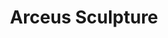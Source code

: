 ---
title: "Arceus Sculpture"
meta_title: "Arceus Sculpture craft"
description: "Craft de Arceus Sculpture"
rank: "s"
draft: false
name: "Arceus Sculpture"
recipe_img: "https://wiki.pokexgames.com/images/3/3c/Arceus_Sculpture.png"
level: 100
craft_time: 691200
result: 1
value_npc: 1
ingredients:
  - name: "Scary Smile"
    quantity: 2
    item_img: "https://wiki.pokexgames.com/images/7/7e/Scary_Smile.png"
    value_npc: 1
  - name: "Strange Tail"
    quantity: 25
    item_img: "https://wiki.pokexgames.com/images/f/f7/Strange_Tail.png"
    value_npc: 1
  - name: "Golden Animal Statue"
    quantity: 1
    item_img: "https://wiki.pokexgames.com/images/thumb/d/df/Golden_Animal_Statue.png/30px-Golden_Animal_Statue.png"
    value_npc: 1
  - name: "Mummy Toy"
    quantity: 1
    item_img: "https://wiki.pokexgames.com/images/8/81/Mummy_toy.png"
    value_npc: 1
  - name: "Precious Ring"
    quantity: 5
    item_img: "https://wiki.pokexgames.com/images/9/96/Precious_ring.png"
    value_npc: 1
  - name: "Jewel Case"
    quantity: 30
    item_img: "https://wiki.pokexgames.com/images/9/97/Jewel_Case.png"
    value_npc: 1
  - name: "Mystic Star"
    quantity: 1
    item_img: "https://wiki.pokexgames.com/images/0/07/GUc8LUi.png"
    value_npc: 1
  - name: "Giant Pearl"
    quantity: 100
    item_img: "https://wiki.pokexgames.com/images/4/4c/Giant_pearl.png"
    value_npc: 1
  - name: "Gold Bar"
    quantity: 50
    item_img: "https://wiki.pokexgames.com/images/0/07/Gold_bar.png"
    value_npc: 1
---